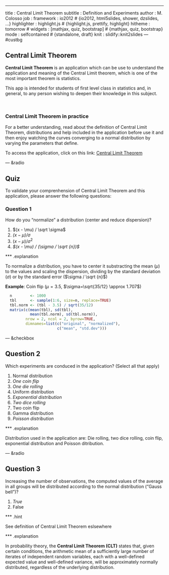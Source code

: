 ---
title       : Central Limit Theorem
subtitle    : Definition and Experiments
author      : M. Colosso
job         : 
framework   : io2012        # {io2012, html5slides, shower, dzslides, ...}
highlighter : highlight.js  # {highlight.js, prettify, highlight}
hitheme     : tomorrow      # 
widgets     : [mathjax, quiz, bootstrap]     # {mathjax, quiz, bootstrap}
mode        : selfcontained # {standalone, draft}
knit        : slidify::knit2slides
--- #custbg

<style>
  #custbg {
     background-image: url(./assets/img/cltapp.png);
     background-repeat: no-repeat;
     background-size: 30%;
     background-position: 98% 98%;
   }
</style>

## Central Limit Theorem

**Central Limit Theorem** is an application which can be use to understand the application and meaning of the Central Limit theorem, which is one of the most important theorem is statistics.

This app is intended for students of first level class in statistics and, in general, to any person wishing to deepen their knowledge in this subject.

<br>

### **Central Limit Theorem in practice**

For a better understanding, read about the definition of Central Limit Theorem, distributions and help included in the application before use it and then enjoy watching the curves converging to a normal distribution by varying the parameters that define.

To access the application, click on this link:
[Central Limit Theorem](http://mcolosso.shinyapps.io/Central_Limit_Theorem/)

--- &radio

## Quiz

To validate your comprenhension of Central Limit Theorem and this application, please answer the following questions:

### Question 1

How do you "normalize" a distribution (center and reduce dispersion)?

1. $(x - \mu) / \sqrt \sigma$
2. _$(x - \mu) / \sigma$_
3. $(x - \mu) / \sigma ^2$
4. _$(x - \mu) / (\sigma / \sqrt {n})$_

*** .explanation

To normalize a distribution, you have to center it substracting the mean ($\mu$) to the values and scaling the dispersion, dividing by the standard deviation ($\sigma$) or by the standard error ($\sigma / \sqrt {n}$)

**Example**: Coin flip ($\mu=3.5$, $\sigma=\sqrt{35/12} \approx 1.707$)

```r
  n        <- 1000
  tbl      <- sample(1:6, size=n, replace=TRUE)
  tbl.norm <- (tbl - 3.5) / sqrt(35/12)
  matrix(c(mean(tbl), sd(tbl),
           mean(tbl.norm), sd(tbl.norm)),
         nrow = 2, ncol = 2, byrow=TRUE,
         dimnames=list(c("original", "normalized"),
                       c("mean", "std.dev")))
```

--- &checkbox

## Question 2

Which experiments are conduced in the application? (Select all that apply)

1. Normal distribution
2. _One coin flip_
3. _One die rolling_
4. Uniform distribution
5. _Exponential distribution_
6. _Two dice rolling_
7. Two coin flip
8. Gamma distribution
9. _Poisson distribution_

*** .explanation

Distribution used in the application are: Die rolling, two dice rolling, coin flip, exponential distribution and Poisson ditribution.

--- &radio

## Question 3

Increasing the number of observations, the computed values of the
average in all groups will be distributed according to the normal distribution ("Gauss bell")?

1. _True_
2. False

*** .hint

See definition of Central Limit Theorem eslsewhere

*** .explanation

In probability theory, the **Central Limit Theorem (CLT)** states that,
given certain conditions, the arithmetic mean of a sufficiently large
number of iterates of independent random variables, each with a
well-defined expected value and well-defined variance, will be approximately
normally distributed, regardless of the underlying distribution.
